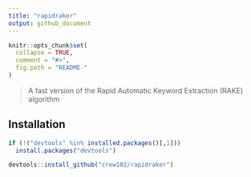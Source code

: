 ```yaml
---
title: "rapidraker"
output: github_document
---
```


```r
knitr::opts_chunk$set(
  collapse = TRUE,
  comment = "#>",
  fig.path = "README-"
)
```

> A fast version of the Rapid Automatic Keyword Extraction (RAKE) algorithm

## Installation

```r
if (!("devtools" %in% installed.packages()[,1]))
  install.packages("devtools")

devtools::install_github("crew102/rapidraker")
```